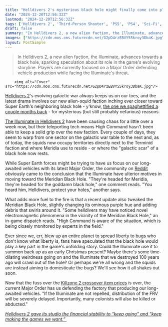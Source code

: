 ```yaml
---
title: "Helldivers 2's mysterious black hole might finally come into play as Arrowhead tweaks its look and the new faction inches closer: 'Helldivers, protect your holes'"
date: "2024-12-20T12:56:32Z"
lastmod: "2024-12-20T12:56:32Z"
tags: ['Helldivers 2', 'Third-Person Shooter', 'PS5', 'PS4', 'Sci-Fi', 'Cooperative']
draft: false
summary: "In Helldivers 2, a new alien faction, the Illuminate, advances towards a black hole, sparking speculation about its role in the game's evolving storyline.  Players are currently focused on a Major Order defending vehicle production while facing the Illuminate's threat."
images: ["https://cdn.mos.cms.futurecdn.net/G2pD4rzEBVY55kroy3DbaK.jpg"]
layout: PostSimple
---
```

> In Helldivers 2, a new alien faction, the Illuminate, advances towards a black hole, sparking speculation about its role in the game's evolving storyline.  Players are currently focused on a Major Order defending vehicle production while facing the Illuminate's threat.


        <img alt="Cover" src="https://cdn.mos.cms.futurecdn.net/G2pD4rzEBVY55kroy3DbaK.jpg"/>
        
[Helldivers 2](https://www.gamesradar.com/helldivers-2-guide/)'s evolving galactic war always keeps us on our toes, and the latest drama involves our new alien-squid faction inching ever closer toward Super Earth's neighboring black hole - y'know, [the one we spaghettified a couple months back](https://www.gamesradar.com/games/third-person-shooter/helldivers-2-players-clear-their-latest-major-order-in-style-collapsing-an-entire-planet-into-a-newly-formed-black-hole-that-definitely-isnt-going-to-become-a-problem-sometime-soon/) - for mysterious (but still probably nefarious) reasons. 

[The Illuminate in Helldivers 2](https://www.gamesradar.com/helldivers-2-illuminate-third-faction/) have been causing chaos for a little over a week now, but their teleporting tech means High Command hasn't been able to keep a solid grip over the new faction. Every couple of days, they seem to warp from one sector on the galactic war table to the next and, as of today, the squids now occupy territories directly next to the Terminid faction and where Meridia use to reside - or where the "galactic scar" of a black hole now rests. 

While Super Earth forces might be trying to have us focus on our long-awaited vehicles with its latest Major Order, the community on [Reddit ](https://www.reddit.com/r/Helldivers/comments/1hi148i/priority_alert_achernar_secundus/)obviously came to the conclusion that the Illuminate have ulterior motives in moving toward the Meridian Black Hole. "They're headed for Meridia, they're headed for the goddamn black hole," one comment reads. "You heard him, Helldivers, protect your holes," another says.

What adds more fuel to the fire is that a recent update also tweaked the Meridian Black Hole, slightly changing its ominous purple hue and adding debris that swirls around it. "Some helldivers may have noticed novel electromagnetic phenomena in the vicinity of the Meridian Black Hole," an in-game dispatch reads. "High Command is aware of the situation, which is being closely monitored by experts in the field."

Ever since we, err, blew up an entire planet to spread liberty to bugs who don't know what liberty is, fans have speculated that the black hole would play a key part in the game's unfolding story. Could the Illuminate use it to summon back up as an early Christmas present? Maybe there's some time-dilating weirdness going on and the Illuminate that we destroyed 100 years ago will crawl out of the hole? Or perhaps we're all wrong and the squids are instead aiming to domesticate the bugs? We'll see how it all shakes out soon. 

Now that the fuss over the [Killzone 2 crossover item prices](https://www.gamesradar.com/games/third-person-shooter/weve-been-listening-to-the-response-helldivers-2-is-making-amends-with-fans-upset-over-crossover-prices-by-giving-away-killzone-2-items-for-free/) is over, the current Major Order has us defending the factory that producing our long-awaited vehicles. "If the Illuminate are not repelled, distribution of the FRV will be severely delayed. Importantly, many colonists will also be killed or abducted." 

[<em>Helldivers 2 gave its studio the financial stability to “keep going” and “keep making the games we want.”</em> ](https://www.gamesradar.com/games/third-person-shooter/in-a-year-of-brutal-layoffs-and-closures-helldivers-2-gave-its-studio-the-financial-stability-to-keep-going-and-keep-making-the-games-that-we-want/)
        